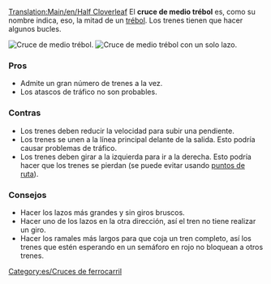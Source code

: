 [[Translation:Main/en/Half Cloverleaf]]{{es/Menú de Cruces}}
El '''cruce de medio trébol''' es, como su nombre indica, eso, la mitad de un [[Main/es/Cruce de trébol|trébol]]. Los trenes tienen que hacer algunos bucles.

[[File:en/3way halfcloverleaf.png|none|frame|Cruce de medio trébol.]]
[[File:en/3way modhclover.png|none|frame|Cruce de medio trébol con un solo lazo.]]

===Pros===
*Admite un gran número de trenes a la vez.
*Los atascos de tráfico no son probables.

===Contras===
*Los trenes deben reducir la velocidad para subir una pendiente.
*Los trenes se unen a la línea principal delante de la salida. Esto podría causar problemas de tráfico.
*Los trenes deben girar a la izquierda para ir a la derecha. Esto podría hacer que los trenes se pierdan (se puede evitar usando [[Main/es/Puntos de ruta|puntos de ruta]]).

===Consejos===
*Hacer los lazos más grandes y sin giros bruscos.
*Hacer uno de los lazos en la otra dirección, así el tren no tiene realizar un giro.
*Hacer los ramales más largos para que coja un tren completo, así los trenes que estén esperando en un semáforo en rojo no bloquean a otros trenes.

[[Category:es/Cruces de ferrocarril]]